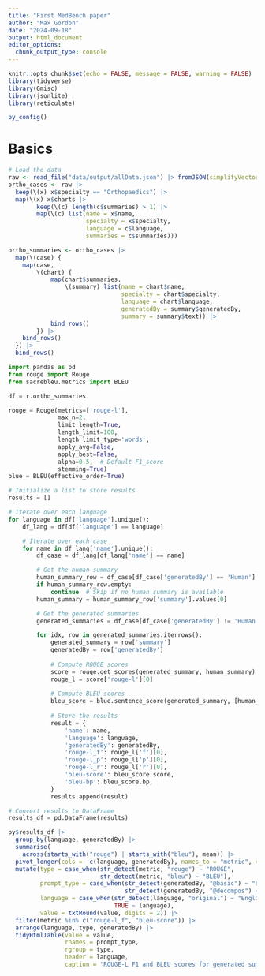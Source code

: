 ```yaml
---
title: "First MedBench paper"
author: "Max Gordon"
date: "2024-09-18"
output: html_document
editor_options: 
  chunk_output_type: console
---
```


```r
knitr::opts_chunk$set(echo = FALSE, message = FALSE, warning = FALSE)
library(tidyverse)
library(Gmisc)
library(jsonlite)
library(reticulate)
```

```r
py_config()
```

# Basics

```r
# Load the data
raw <- read_file("data/output/allData.json") |> fromJSON(simplifyVector = FALSE)
ortho_cases <- raw |> 
  keep(\(x) x$specialty == "Orthopaedics") |> 
  map(\(x) x$charts |> 
        keep(\(c) length(c$summaries) > 1) |> 
        map(\(c) list(name = x$name,
                      specialty = x$specialty,
                      language = c$language,
                      summaries = c$summaries)))

ortho_summaries <- ortho_cases |> 
  map(\(case) {
    map(case,
        \(chart) {
            map(chart$summaries,
                \(summary) list(name = chart$name,
                                specialty = chart$specialty,
                                language = chart$language,
                                generatedBy = summary$generatedBy,
                                summary = summary$text)) |> 
            bind_rows()
        }) |> 
    bind_rows()
  }) |> 
  bind_rows()
```

```python
import pandas as pd
from rouge import Rouge
from sacrebleu.metrics import BLEU

df = r.ortho_summaries

rouge = Rouge(metrics=['rouge-l'],
              max_n=2,
              limit_length=True,
              length_limit=100,
              length_limit_type='words',
              apply_avg=False,
              apply_best=False,
              alpha=0.5,  # Default F1_score
              stemming=True)
blue = BLEU(effective_order=True)

# Initialize a list to store results
results = []

# Iterate over each language
for language in df['language'].unique():
    df_lang = df[df['language'] == language]

    # Iterate over each case
    for name in df_lang['name'].unique():
        df_case = df_lang[df_lang['name'] == name]

        # Get the human summary
        human_summary_row = df_case[df_case['generatedBy'] == 'Human']
        if human_summary_row.empty:
            continue  # Skip if no human summary is available
        human_summary = human_summary_row['summary'].values[0]

        # Get the generated summaries
        generated_summaries = df_case[df_case['generatedBy'] != 'Human']

        for idx, row in generated_summaries.iterrows():
            generated_summary = row['summary']
            generatedBy = row['generatedBy']
    
            # Compute ROUGE scores
            score = rouge.get_scores(generated_summary, human_summary)
            rouge_l = score['rouge-l'][0]
            
            # Compute BLEU scores
            bleu_score = blue.sentence_score(generated_summary, [human_summary])
            
            # Store the results
            result = {
                'name': name,
                'language': language,
                'generatedBy': generatedBy,
                'rouge-l_f': rouge_l['f'][0],
                'rouge-l_p': rouge_l['p'][0],
                'rouge-l_r': rouge_l['r'][0],
                'bleu-score': bleu_score.score,
                'bleu-bp': bleu_score.bp,
            }
            results.append(result)

# Convert results to DataFrame
results_df = pd.DataFrame(results)
```


```r
py$results_df |> 
  group_by(language, generatedBy) |>
  summarise(
    across(starts_with("rouge") | starts_with("bleu"), mean)) |> 
  pivot_longer(cols = -c(language, generatedBy), names_to = "metric", values_to = "value") |> 
  mutate(type = case_when(str_detect(metric, "rouge") ~ "ROUGE",
                          str_detect(metric, "bleu") ~ "BLEU"),
         prompt_type = case_when(str_detect(generatedBy, "@basic") ~ "Simple",
                                 str_detect(generatedBy, "@decompos") ~ "Decompose"),
         language = case_when(str_detect(language, "original") ~ "English",
                              TRUE ~ language),
         value = txtRound(value, digits = 2)) |>
  filter(metric %in% c("rouge-l_f", "bleu-score")) |>
  arrange(language, type, generatedBy) |>
  tidyHtmlTable(value = value,
                rnames = prompt_type,
                rgroup = type,
                header = language,
                caption = "ROUGE-L F1 and BLEU scores for generated summaries per language and type",)
  
```

